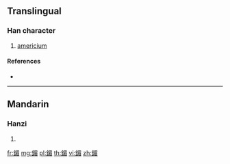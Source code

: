 {{character info/new}}
{{also|镅}}
==Translingual==

===Han character===
{{Han char|rn=167|rad=金|as=09|sn=17|four=|canj=CAHU}}

# [[americium]]

====References====
* {{Han ref|kx=1316.111|hdz=64236.160|uh=9387|ud=37767}}

----

==Mandarin==

===Hanzi===
{{cmn-hanzi|sim=镅|pin=[[méi]] ([[mei2]])|wg=mei<sup>2</sup>}}

# {{defn|lang=cmn|sort=金09}}

[[fr:鎇]]
[[mg:鎇]]
[[pl:鎇]]
[[th:鎇]]
[[vi:鎇]]
[[zh:鎇]]